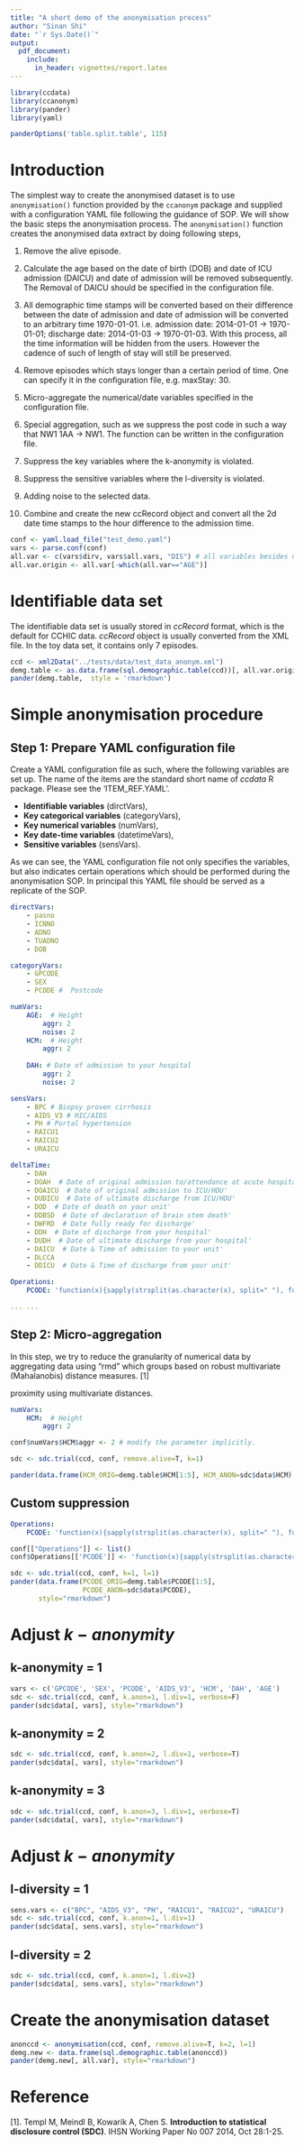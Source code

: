 ```yaml
---
title: "A short demo of the anonymisation process"
author: "Sinan Shi"
date: "`r Sys.Date()`"
output: 
  pdf_document:
    include: 
      in_header: vignettes/report.latex
---
```


```r
library(ccdata)
library(ccanonym)
library(pander)
library(yaml)

panderOptions('table.split.table', 115)
```

# Introduction
The simplest way to create the anonymised dataset is to use `anonymisation()`
function provided by the `ccanonym` package and supplied with a configuration
YAML file following the guidance of SOP. We will show the basic steps the
anonymisation process. The `anonymisation()` function creates the anonymised 
data extract by doing following steps, 

1. Remove the alive episode.

2. Calculate the age based on the date of birth (DOB) and date of ICU admission
(DAICU) and date of admission will be removed subsequently. The Removal of
DAICU should be specified in the configuration file. 

3. All demographic time stamps will be converted based on their difference
between the date of admission and date of admission will be converted to an
arbitrary time 1970-01-01. i.e. admission date: 2014-01-01 -> 1970-01-01;
discharge date: 2014-01-03 -> 1970-01-03. With this process, all the time
information will be hidden from the users. However the cadence of such of length
of stay will still be preserved. 

4. Remove episodes which stays longer than a certain period of time. One can
specify it in the configuration file, e.g. maxStay: 30. 

5. Micro-aggregate the numerical/date variables specified in the configuration
file. 

6. Special aggregation, such as we suppress the post code in such a way that
NW1 1AA -> NW1. The function can be written in the configuration file. 

7. Suppress the key variables where the k-anonymity is violated. 

8. Suppress the sensitive variables where the l-diversity is violated. 

9. Adding noise to the selected data. 

10. Combine and create the new ccRecord object and convert all the 2d date
time stamps to the hour difference to the admission time. 


```r
conf <- yaml.load_file("test_demo.yaml")
vars <- parse.conf(conf)
all.var <- c(vars$dirv, vars$all.vars, "DIS") # all variables besides non-confidential data
all.var.origin <- all.var[-which(all.var=="AGE")]
```

# Identifiable data set

The identifiable data set is usually stored in _ccRecord_ format, which is the
default for CCHIC data. _ccRecord_ object is usually converted from the XML
file. In the toy data set, it contains only 7 episodes. 

```r
ccd <- xml2Data("../tests/data/test_data_anonym.xml")
demg.table <- as.data.frame(sql.demographic.table(ccd))[, all.var.origin]
pander(demg.table,  style = 'rmarkdown')
```

# Simple anonymisation procedure
## Step 1: Prepare YAML configuration file
Create a YAML configuration file as such, where the following variables are set
up. The name of the items are the standard short name of _ccdata_ R package.
Please see the 'ITEM\_REF.YAML'.

* **Identifiable variables** (dirctVars), 
* **Key categorical variables** (categoryVars), 
* **Key numerical variables** (numVars), 
* **Key date-time variables** (datetimeVars), 
* **Sensitive variables** (sensVars). 

As we can see, the YAML configuration file not only specifies the variables,
but also indicates certain operations which should be performed during the
anonymisation SOP. In principal this YAML file should be served as a 
replicate of the SOP. 

```yaml
directVars:
    - pasno   
    - ICNNO   
    - ADNO    
    - TUADNO
    - DOB

categoryVars:
    - GPCODE
    - SEX
    - PCODE #  Postcode

numVars:
    AGE:  # Height
        aggr: 2
        noise: 2
    HCM:  # Height
        aggr: 2
        
    DAH: # Date of admission to your hospital
        aggr: 2
        noise: 2

sensVars:
    - BPC # Biopsy proven cirrhosis
    - AIDS_V3 # HIC/AIDS
    - PH # Portal hypertension
    - RAICU1
    - RAICU2 
    - URAICU 

deltaTime:
    - DAH
    - DOAH  # Date of original admission to/attendance at acute hospital'
    - DOAICU  # Date of original admission to ICU/HDU'
    - DUDICU  # Date of ultimate discharge from ICU/HDU'
    - DOD  # Date of death on your unit'
    - DDBSD  # Date of declaration of brain stem death'
    - DWFRD  # Date fully ready for discharge'
    - DDH  # Date of discharge from your hospital'
    - DUDH  # Date of ultimate discharge from your hospital'
    - DAICU  # Date & Time of admission to your unit'
    - DLCCA 
    - DDICU  # Date & Time of discharge from your unit'

Operations:
    PCODE: 'function(x){sapply(strsplit(as.character(x), split=" "), function(y) y[1])}'

... ...

```

## Step 2: Micro-aggregation
In this step, we try to reduce the granularity of numerical data by
aggregating data using "rmd" which groups based on robust multivariate (Mahalanobis) 
distance measures. [1]

proximity using multivariate
distances. 


```yaml
numVars:
    HCM:  # Height
        aggr: 2 
```
```r
conf$numVars$HCM$aggr <- 2 # modify the parameter implicitly. 
```
```r
sdc <- sdc.trial(ccd, conf, remove.alive=T, k=1)
```
```r
pander(data.frame(HCM_ORIG=demg.table$HCM[1:5], HCM_ANON=sdc$data$HCM), style="rmarkdown")
```

## Custom suppression 
```yaml
Operations:
    PCODE: 'function(x){sapply(strsplit(as.character(x), split=" "), function(y) y[1])}'
```
```r
conf[["Operations"]] <- list()
conf$Operations[['PCODE']] <- 'function(x){sapply(strsplit(as.character(x), split=" "), function(y) y[1])}'
```
```r
sdc <- sdc.trial(ccd, conf, k=1, l=1)
pander(data.frame(PCODE_ORIG=demg.table$PCODE[1:5], 
                  PCODE_ANON=sdc$data$PCODE), 
       style="rmarkdown")

```


# Adjust $k-anonymity$
## k-anonymity = 1
```r
vars <- c('GPCODE', 'SEX', 'PCODE', 'AIDS_V3', 'HCM', 'DAH', 'AGE')
sdc <- sdc.trial(ccd, conf, k.anon=1, l.div=1, verbose=F)
pander(sdc$data[, vars], style="rmarkdown")
```



## k-anonymity = 2
```r
sdc <- sdc.trial(ccd, conf, k.anon=2, l.div=1, verbose=T)
pander(sdc$data[, vars], style="rmarkdown")
```



## k-anonymity = 3
```r
sdc <- sdc.trial(ccd, conf, k.anon=3, l.div=1, verbose=T)
pander(sdc$data[, vars], style="rmarkdown")
```


# Adjust $k-anonymity$
## l-diversity = 1
```r
sens.vars <- c("BPC", "AIDS_V3", "PH", "RAICU1", "RAICU2", "URAICU")
sdc <- sdc.trial(ccd, conf, k.anon=1, l.div=1)
pander(sdc$data[, sens.vars], style="rmarkdown")
```


## l-diversity = 2
```r
sdc <- sdc.trial(ccd, conf, k.anon=1, l.div=2)
pander(sdc$data[, sens.vars], style="rmarkdown")
```


# Create the anonymisation dataset

```r
anonccd <- anonymisation(ccd, conf, remove.alive=T, k=2, l=1)
demg.new <- data.frame(sql.demographic.table(anonccd))
pander(demg.new[, all.var], style="rmarkdown")
```

# Reference
[1]. Templ M, Meindl B, Kowarik A, Chen S. __Introduction to statistical disclosure
 control (SDC)__. IHSN Working Paper No 007 2014, Oct 28:1-25.

